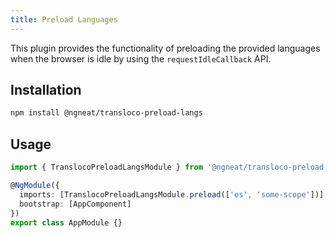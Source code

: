 ```yaml
---
title: Preload Languages
---
```


This plugin provides the functionality of preloading the provided languages when the browser is idle by using the `requestIdleCallback` API.

## Installation
```bash
npm install @ngneat/transloco-preload-langs
```

## Usage
```ts title="app.module.ts"
import { TranslocoPreloadLangsModule } from '@ngneat/transloco-preload-langs';

@NgModule({
  imports: [TranslocoPreloadLangsModule.preload(['es', 'some-scope'])],
  bootstrap: [AppComponent]
})
export class AppModule {}
```
